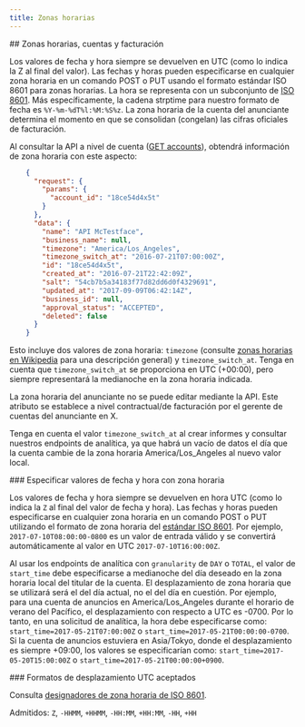 ```yaml
---
title: Zonas horarias
---
```


<div id="timezones-accounts-and-billing">
  ## Zonas horarias, cuentas y facturación
</div>

Los valores de fecha y hora siempre se devuelven en UTC (como lo indica la Z al final del valor). Las fechas y horas pueden especificarse en cualquier zona horaria en un comando POST o PUT usando el formato estándar ISO 8601 para zonas horarias. La hora se representa con un subconjunto de [ISO 8601](http://en.wikipedia.org/wiki/ISO_8601). Más específicamente, la cadena strptime para nuestro formato de fecha es `%Y-%m-%dT%l:%M:%S%z`. La zona horaria de la cuenta del anunciante determina el momento en que se consolidan (congelan) las cifras oficiales de facturación.

Al consultar la API a nivel de cuenta ([GET accounts](/es/x-ads-api/campaign-management#accounts)), obtendrá información de zona horaria con este aspecto:

```json
    {
      "request": {
        "params": {
          "account_id": "18ce54d4x5t"
        }
      },
      "data": {
        "name": "API McTestface",
        "business_name": null,
        "timezone": "America/Los_Angeles",
        "timezone_switch_at": "2016-07-21T07:00:00Z",
        "id": "18ce54d4x5t",
        "created_at": "2016-07-21T22:42:09Z",
        "salt": "54cb7b5a34183f77d82dd6d0f4329691",
        "updated_at": "2017-09-09T06:42:14Z",
        "business_id": null,
        "approval_status": "ACCEPTED",
        "deleted": false
      }
    }
```

Esto incluye dos valores de zona horaria: `timezone` (consulte [zonas horarias en Wikipedia](https://en.wikipedia.org/wiki/Tz_database#Names_of_time_zones) para una descripción general) y `timezone_switch_at`. Tenga en cuenta que `timezone_switch_at` se proporciona en UTC (+00:00), pero siempre representará la medianoche en la zona horaria indicada.

La zona horaria del anunciante no se puede editar mediante la API. Este atributo se establece a nivel contractual/de facturación por el gerente de cuentas del anunciante en X.

Tenga en cuenta el valor `timezone_switch_at` al crear informes y consultar nuestros endpoints de analítica, ya que habrá un vacío de datos el día que la cuenta cambie de la zona horaria America/Los\_Angeles al nuevo valor local.

<div id="specifying-datetime-values-with-timezone">
  ### Especificar valores de fecha y hora con zona horaria
</div>

Los valores de fecha y hora siempre se devuelven en hora UTC (como lo indica la `Z` al final del valor de fecha y hora). Las fechas y horas pueden especificarse en cualquier zona horaria en un comando POST o PUT utilizando el formato de zona horaria del [estándar ISO 8601](http://en.wikipedia.org/wiki/ISO_8601). Por ejemplo, `2017-07-10T08:00:00-0800` es un valor de entrada válido y se convertirá automáticamente al valor en UTC `2017-07-10T16:00:00Z`.

Al usar los endpoints de analítica con `granularity` de `DAY` o `TOTAL`, el valor de `start_time` debe especificarse a medianoche del día deseado en la zona horaria local del titular de la cuenta. El desplazamiento de zona horaria que se utilizará será el del día actual, no el del día en cuestión. Por ejemplo, para una cuenta de anuncios en America/Los\_Angeles durante el horario de verano del Pacífico, el desplazamiento con respecto a UTC es -0700. Por lo tanto, en una solicitud de analítica, la hora debe especificarse como: `start_time=2017-05-21T07:00:00Z` o `start_time=2017-05-21T00:00:00-0700`. Si la cuenta de anuncios estuviera en Asia/Tokyo, donde el desplazamiento es siempre +09:00, los valores se especificarían como: `start_time=2017-05-20T15:00:00Z` o `start_time=2017-05-21T00:00:00+0900`.

<div id="accepted-utc-offset-formats">
  ### Formatos de desplazamiento UTC aceptados
</div>

Consulta [designadores de zona horaria de ISO 8601](http://en.wikipedia.org/wiki/ISO_8601#Time_zone_designators).

Admitidos: `Z`, `-HHMM`, `+HHMM`, `-HH:MM`, `+HH:MM`, `-HH`, `+HH`